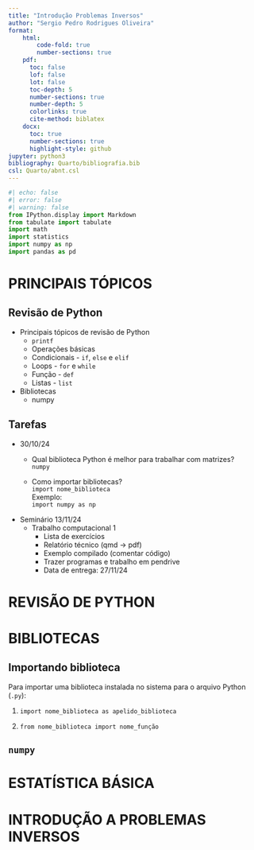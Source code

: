 ```yaml
---
title: "Introdução Problemas Inversos"
author: "Sergio Pedro Rodrigues Oliveira"
format:
    html:
        code-fold: true
        number-sections: true
    pdf:
      toc: false
      lof: false
      lot: false
      toc-depth: 5
      number-sections: true
      number-depth: 5
      colorlinks: true
      cite-method: biblatex
    docx:
      toc: true
      number-sections: true
      highlight-style: github
jupyter: python3
bibliography: Quarto/bibliografia.bib
csl: Quarto/abnt.csl
---
```


\thispagestyle{empty}

\newpage
\pagenumbering{roman}
```{=latex}
\setcounter{tocdepth}{4}
\renewcommand{\contentsname}{SUMÁRIO}
\tableofcontents
```

\newpage

```{=latex}
\setcounter{tocdepth}{4}
\renewcommand{\listfigurename}{LISTA DE FIGURAS}
\listoffigures
```

\newpage

```{=latex}
\setcounter{tocdepth}{4}
\renewcommand{\listtablename}{LISTA DE TABELAS}
\listoftables
```

```python
#| echo: false
#| error: false
#| warning: false
from IPython.display import Markdown
from tabulate import tabulate
import math
import statistics
import numpy as np
import pandas as pd
```

\newpage
\pagenumbering{arabic}

# PRINCIPAIS TÓPICOS

## Revisão de Python

- Principais tópicos de revisão de Python
  - `printf`
  - Operações básicas
  - Condicionais - `if`, `else` e `elif`
  - Loops - `for` e `while`
  - Função - `def`
  - Listas - `list`
- Bibliotecas
  - numpy

## Tarefas

- 30/10/24
  - Qual biblioteca Python é melhor para trabalhar com matrizes?  
  `numpy`
  
  - Como importar bibliotecas?  
  `import nome_biblioteca`  
  Exemplo:  
  `import numpy as np`

- Seminário 13/11/24
  - Trabalho computacional 1
    - Lista de exercícios
    - Relatório técnico (qmd -> pdf)
    - Exemplo compilado (comentar código)
    - Trazer programas e trabalho em pendrive
    - Data de entrega: 27/11/24

\newpage

# REVISÃO DE PYTHON

\newpage

# BIBLIOTECAS
  
## Importando biblioteca

Para importar uma biblioteca instalada no sistema para o arquivo Python (`.py`):

1. `import nome_biblioteca as apelido_biblioteca`
   
2. `from nome_biblioteca import nome_função`

## `numpy`

\newpage

# ESTATÍSTICA BÁSICA

\newpage

# INTRODUÇÃO A PROBLEMAS INVERSOS

\newpage
